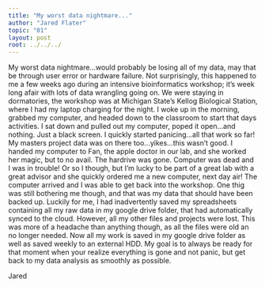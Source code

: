 ---
title: "My worst data nightmare..."
author: "Jared Flater"
topic: "01"
layout: post
root: ../../../
---

  My worst data nightmare...would probably be losing all of my data, may that be through user error or hardware failure. Not surprisingly, this happened to me a few weeks ago during an intensive bioinformatics workshop; it's week long afair with lots of data wrangling going on. We were staying in dormatories, the workshop was at Michigan State's Kellog Biological Station, where I had my laptop charging for the night. I woke up in the morning, grabbed my computer, and headed down to the classroom to start that days activities. 
  I sat down and pulled out my computer, poped it open...and nothing. Just a black screen. I quickly started panicing...all that work so far! My masters project data was on there too...yikes...this wasn't good. I handed my computer to Fan, the apple doctor in our lab, and she worked her magic, but to no avail. The hardrive was gone. Computer was dead and I was in trouble! Or so I though, but I'm lucky to be part of a great lab with a great advisor and she quickly ordered me a new computer, next day air! The computer arrived and I was able to get back into the workshop.
  One thig was still bothering me though, and that was my data that should have been backed up. Luckily for me, I had inadvertently saved my spreadsheets containing all my raw data in my google drive folder, that had automatically synced to the cloud. However, all my other files and projects were lost. This was more of a headache than anything though, as all the files were old an no longer needed. Now all my work is saved in my google drive folder as well as saved weekly to an external HDD. My goal is to always be ready for that moment when your realize everything is gone and not panic, but get back to my data analysis as smoothly as possible.
  
  Jared